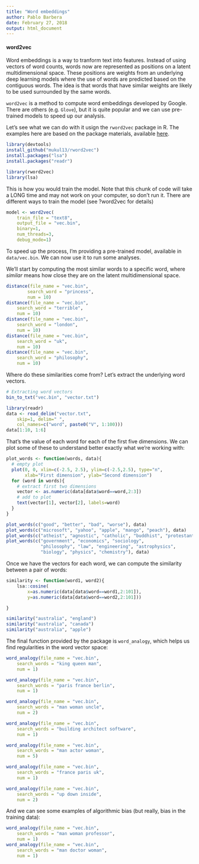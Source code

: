 ```yaml
---
title: "Word embeddings"
author: Pablo Barbera
date: February 27, 2018
output: html_document
---
```


#### word2vec

Word embeddings is a way to tranform text into features. Instead of using vectors of word counts, words now are represented as positions on a latent multidimensional space. These positions are weights from an underlying deep learning models where the use of words are predicted based on the contiguous words. The idea is that words that have similar weights are likely to be used surrounded by the same words. 

`word2vec` is a method to compute word embeddings developed by Google. There are others (e.g. `Glove`), but it is quite popular and we can use pre-trained models to speed up our analysis.

Let's see what we can do with it usign the `rword2vec` package in R. The examples here are based on the package materials, available [here](https://github.com/mukul13/rword2vec).

```r
library(devtools)
install_github("mukul13/rword2vec")
install.packages("lsa")
install.packages("readr")
```

```r
library(rword2vec)
library(lsa)
```

This is how you would train the model. Note that this chunk of code will take a LONG time and may not work on your computer, so don't run it. There are different ways to train the model (see ?word2vec for details)

```r
model <- word2vec(
	train_file = "text8",
	output_file = "vec.bin",
	binary=1,
	num_threads=3,
	debug_mode=1)
```

To speed up the process, I'm providing a pre-trained model, available in `data/vec.bin`. We can now use it to run some analyses.

We'll start by computing the most similar words to a specific word, where _similar_ means how close they are on the latent multidimensional space.

```r
distance(file_name = "vec.bin",
		search_word = "princess",
		num = 10)
distance(file_name = "vec.bin",
	search_word = "terrible",
	num = 10)
distance(file_name = "vec.bin",
	search_word = "london",
	num = 10)
distance(file_name = "vec.bin",
	search_word = "uk",
	num = 10)
distance(file_name = "vec.bin",
	search_word = "philosophy",
	num = 10)
```

Where do these similarities come from? Let's extract the underlying word vectors.

```r
# Extracting word vectors
bin_to_txt("vec.bin", "vector.txt")

library(readr)
data <- read_delim("vector.txt", 
	skip=1, delim=" ",
	col_names=c("word", paste0("V", 1:100)))
data[1:10, 1:6]
```

That's the value of each word for each of the first five dimensions. We can plot some of these to understand better exactly what we're working with:

```r
plot_words <- function(words, data){
  # empty plot
  plot(0, 0, xlim=c(-2.5, 2.5), ylim=c(-2.5,2.5), type="n",
       xlab="First dimension", ylab="Second dimension")
  for (word in words){
    # extract first two dimensions
    vector <- as.numeric(data[data$word==word,2:3])
    # add to plot
    text(vector[1], vector[2], labels=word)
  }
}

plot_words(c("good", "better", "bad", "worse"), data)
plot_words(c("microsoft", "yahoo", "apple", "mango", "peach"), data)
plot_words(c("atheist", "agnostic", "catholic", "buddhist", "protestant", "christian"), data)
plot_words(c("government", "economics", "sociology", 
             "philosophy", "law", "engineering", "astrophysics",
             "biology", "physics", "chemistry"), data)

```

Once we have the vectors for each word, we can compute the similarity between a pair of words:

```r
similarity <- function(word1, word2){
	lsa::cosine(
		x=as.numeric(data[data$word==word1,2:101]),
		y=as.numeric(data[data$word==word2,2:101]))

}

similarity("australia", "england")
similarity("australia", "canada")
similarity("australia", "apple")
```

The final function provided by the package is `word_analogy`, which helps us find regularities in the word vector space:

```r
word_analogy(file_name = "vec.bin",
	search_words = "king queen man",
	num = 1)

word_analogy(file_name = "vec.bin",
	search_words = "paris france berlin",
	num = 1)

word_analogy(file_name = "vec.bin",
	search_words = "man woman uncle",
	num = 2)

word_analogy(file_name = "vec.bin",
	search_words = "building architect software",
	num = 1)

word_analogy(file_name = "vec.bin",
	search_words = "man actor woman",
	num = 5)

word_analogy(file_name = "vec.bin",
	search_words = "france paris uk",
	num = 1)

word_analogy(file_name = "vec.bin",
	search_words = "up down inside",
	num = 2)

```

And we can see some examples of algorithmic bias (but really, bias in the training data):

```r
word_analogy(file_name = "vec.bin",
	search_words = "man woman professor",
	num = 1)
word_analogy(file_name = "vec.bin",
	search_words = "man doctor woman",
	num = 1)
```


